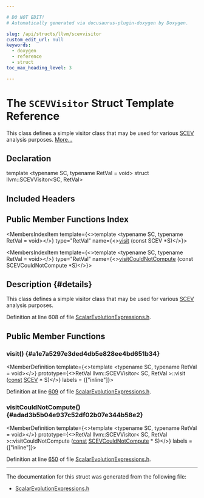 ```yaml
---

# DO NOT EDIT!
# Automatically generated via docusaurus-plugin-doxygen by Doxygen.

slug: /api/structs/llvm/scevvisitor
custom_edit_url: null
keywords:
  - doxygen
  - reference
  - struct
toc_max_heading_level: 3

---
```





# The `SCEVVisitor` Struct Template Reference

<DoxygenPage pluginConfig={pluginConfig}>

This class defines a simple visitor class that may be used for various <a href="/docs/api/classes/llvm/scev">SCEV</a> analysis purposes. <a href="#details">More...</a>

## Declaration

<CodeBlock>template &lt;typename SC, typename RetVal = void&gt;
struct llvm::SCEVVisitor&lt;SC, RetVal&gt;</CodeBlock>

## Included Headers

<IncludesList>
<IncludesListItem
  filePath="llvm/Analysis/ScalarEvolutionExpressions.h"
  permalink="/docs/api/files/include/include/llvm/include/llvm/analysis/scalarevolutionexpressions-h"
  isLocal="true" />
</IncludesList>

## Public Member Functions Index

<MembersIndex>

<MembersIndexItem
  template={<>template &lt;typename SC, typename RetVal = void&gt;</>}
  type="RetVal"
  name={<><a href="#a1e7a5297e3ded4db5e828ee4bd651b34">visit</a> (const SCEV &#42;S)</>}>
</MembersIndexItem>

<MembersIndexItem
  template={<>template &lt;typename SC, typename RetVal = void&gt;</>}
  type="RetVal"
  name={<><a href="#adad3b5b04e937c52df02b07e344b58e2">visitCouldNotCompute</a> (const SCEVCouldNotCompute &#42;S)</>}>
</MembersIndexItem>

</MembersIndex>

## Description {#details}

This class defines a simple visitor class that may be used for various <a href="/docs/api/classes/llvm/scev">SCEV</a> analysis purposes.

Definition at line 608 of file <a href="/docs/api/files/include/include/llvm/include/llvm/analysis/scalarevolutionexpressions-h">ScalarEvolutionExpressions.h</a>.

<SectionDefinition>

## Public Member Functions

### visit() {#a1e7a5297e3ded4db5e828ee4bd651b34}

<MemberDefinition
  template={<>template &lt;typename SC, typename RetVal = void&gt;</>}
  prototype={<>RetVal llvm::SCEVVisitor&lt; SC, RetVal &gt;::visit (<a href="/docs/api/files/lib/lib/target/lib/target/aarch64/aarch64promoteconstant-cpp/#a90f8350fecae261c25be85d38b451bff">const</a> <a href="/docs/api/classes/llvm/scev">SCEV</a> &#42; S)</>}
  labels = {["inline"]}>

Definition at line <a href="/docs/api/files/include/include/llvm/include/llvm/analysis/scalarevolutionexpressions-h/#l00609">609</a> of file <a href="/docs/api/files/include/include/llvm/include/llvm/analysis/scalarevolutionexpressions-h">ScalarEvolutionExpressions.h</a>.
</MemberDefinition>

### visitCouldNotCompute() {#adad3b5b04e937c52df02b07e344b58e2}

<MemberDefinition
  template={<>template &lt;typename SC, typename RetVal = void&gt;</>}
  prototype={<>RetVal llvm::SCEVVisitor&lt; SC, RetVal &gt;::visitCouldNotCompute (<a href="/docs/api/files/lib/lib/target/lib/target/aarch64/aarch64promoteconstant-cpp/#a90f8350fecae261c25be85d38b451bff">const</a> <a href="/docs/api/structs/llvm/scevcouldnotcompute">SCEVCouldNotCompute</a> &#42; S)</>}
  labels = {["inline"]}>

Definition at line <a href="/docs/api/files/include/include/llvm/include/llvm/analysis/scalarevolutionexpressions-h/#l00650">650</a> of file <a href="/docs/api/files/include/include/llvm/include/llvm/analysis/scalarevolutionexpressions-h">ScalarEvolutionExpressions.h</a>.
</MemberDefinition>

</SectionDefinition>

<hr/>

The documentation for this struct was generated from the following file:

<ul>
<li><a href="/docs/api/files/include/include/llvm/include/llvm/analysis/scalarevolutionexpressions-h">ScalarEvolutionExpressions.h</a></li>
</ul>

</DoxygenPage>
